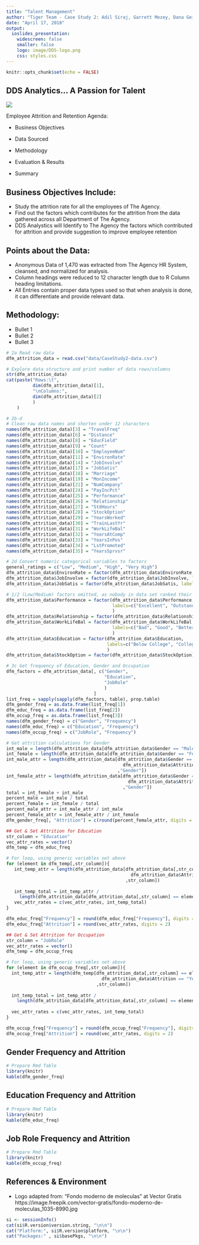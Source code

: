 ```yaml
---
title: "Talent Management"
author: "Tiger Team - Case Study 2: Adil Siraj, Garrett Mozey, Dana Geislinger, & Luay Dajani"
date: "April 17, 2018"
output: 
  ioslides_presentation:
    widescreen: false
    smaller: false
    logo: image/DDS-logo.png
    css: styles.css
---
```

<style>
.small-code pre code {
  font-size: 5em;
}
</style>

```r
knitr::opts_chunk$set(echo = FALSE)
```

## DDS Analytics... A Passion for Talent
<div class="centered">
![](image/Combined.png)
</div>

Employee Attrition and Retention Agenda:

- Business Objectives

- Data Sourced

- Methodology

- Evaluation & Results

- Summary

## Business Objectives Include:

- Study the attrition rate for all the employees of The Agency.
- Find out the factors which contributes for the attrition from the data gathered across all Department of The Agency.
- DDS Analystics will Identify to The Agency the factors which contributed for attrition and provide suggestion to improve employee retention 

## Points about the Data:

- Anonymous Data of 1,470 was extracted from The Agency HR System, cleansed, and normalized for analysis.
- Column headings were reduced to 12 character length due to R Column heading limitations.
- All Entries contain proper data types used so that when analysis is done, it can differentiate and provide relevant data.

## Methodology:

- Bullet 1
- Bullet 2
- Bullet 3

``` r

# 2a Read raw data
dfm_attrition_data = read.csv("data/CaseStudy2-data.csv")

# Explore data structure and print number of data rows/columns
str(dfm_attrition_data)
cat(paste("Rows:\t",
          dim(dfm_attrition_data)[1],
          "\nColumns:",
          dim(dfm_attrition_data)[2]
          )
    )

# 2b-d
# Clean raw data names and shorten under 12 characters
names(dfm_attrition_data)[3] = "TravelFreq"
names(dfm_attrition_data)[6] = "Distance"
names(dfm_attrition_data)[8] = "EducField"
names(dfm_attrition_data)[9] = "Count"
names(dfm_attrition_data)[10] = "EmployeeNum"
names(dfm_attrition_data)[11] = "EnvironRate"
names(dfm_attrition_data)[14] = "JobInvolve"
names(dfm_attrition_data)[17] = "JobSatis"
names(dfm_attrition_data)[18] = "Marriage"
names(dfm_attrition_data)[19] = "MonIncome"
names(dfm_attrition_data)[21] = "NumCompany"
names(dfm_attrition_data)[24] = "PayIncPct"
names(dfm_attrition_data)[25] = "Performance"
names(dfm_attrition_data)[26] = "Relationship"
names(dfm_attrition_data)[27] = "StdHours"
names(dfm_attrition_data)[28] = "StockOption"
names(dfm_attrition_data)[29] = "YearsWorked"
names(dfm_attrition_data)[30] = "TrainLastYr"
names(dfm_attrition_data)[31] = "WorkLifeBal"
names(dfm_attrition_data)[32] = "YearsAtComp"
names(dfm_attrition_data)[33] = "YearsInPos"
names(dfm_attrition_data)[34] = "LstPromoted"
names(dfm_attrition_data)[35] = "YearsSprvsr"

# 2d Convert numeric categorical variables to factors
general_ratings = c("Low", "Medium", "High", "Very High")
dfm_attrition_data$EnvironRate = factor(dfm_attrition_data$EnvironRate, labels=general_ratings)
dfm_attrition_data$JobInvolve = factor(dfm_attrition_data$JobInvolve, labels=general_ratings)
dfm_attrition_data$JobSatis = factor(dfm_attrition_data$JobSatis, labels=general_ratings)

# 1/2 (Low/Medium) factors omitted, as nobody in data set ranked their performance lower than 3
dfm_attrition_data$Performance = factor(dfm_attrition_data$Performance,
                                        labels=c("Excellent", "Outstanding")
                                        )
dfm_attrition_data$Relationship = factor(dfm_attrition_data$Relationship, labels=general_ratings)
dfm_attrition_data$WorkLifeBal = factor(dfm_attrition_data$WorkLifeBal,
                                        labels=c("Bad", "Good", "Better", "Best")
                                        )
dfm_attrition_data$Education = factor(dfm_attrition_data$Education,
                                      labels=c("Below College", "College", "Bachelor", "Master", "Doctor")
                                      )
dfm_attrition_data$StockOption = factor(dfm_attrition_data$StockOption)

# 3c Get frequency of Education, Gender and Occupation
dfm_factors = dfm_attrition_data[, c("Gender",
                                     "Education",
                                     "JobRole"
                                     )
                                 ]
list_freq = sapply(sapply(dfm_factors, table), prop.table)
dfm_gender_freq = as.data.frame(list_freq[1])
dfm_educ_freq = as.data.frame(list_freq[2])
dfm_occup_freq = as.data.frame(list_freq[3])
names(dfm_gender_freq) = c("Gender", "Frequency")
names(dfm_educ_freq) = c("Education", "Frequency")
names(dfm_occup_freq) = c("JobRole", "Frequency")

# Get attrition calculations for Gender
int_male = length(dfm_attrition_data[dfm_attrition_data$Gender == "Male","Gender"])
int_female = length(dfm_attrition_data[dfm_attrition_data$Gender == "Female","Gender"])
int_male_attr = length(dfm_attrition_data[dfm_attrition_data$Gender == "Male" & 
                                            dfm_attrition_data$Attrition == "Yes"
                                          ,"Gender"])
int_female_attr = length(dfm_attrition_data[dfm_attrition_data$Gender == "Female" & 
                                              dfm_attrition_data$Attrition == "Yes"
                                            ,"Gender"])
total = int_female + int_male
percent_male = int_male / total
percent_female = int_female / total
percent_male_attr = int_male_attr / int_male
percent_female_attr = int_female_attr / int_female
dfm_gender_freq[, "Attrition"] = c(round(percent_female_attr, digits = 2), round(percent_male_attr, digits = 2))

## Get & Set Attrition for Education
str_column = "Education"
vec_attr_rates = vector()
dfm_temp = dfm_educ_freq

# For loop, using generic variables set above
for (element in dfm_temp[,str_column]){
   int_temp_attr = length(dfm_attrition_data[dfm_attrition_data[,str_column] == element & 
                                               dfm_attrition_data$Attrition == "Yes"
                                             ,str_column])
  
   int_temp_total = int_temp_attr / 
     length(dfm_attrition_data[dfm_attrition_data[,str_column] == element, str_column])
   vec_attr_rates = c(vec_attr_rates, int_temp_total)
}

dfm_educ_freq["Frequency"] = round(dfm_educ_freq["Frequency"], digits = 2)
dfm_educ_freq["Attrition"] = round(vec_attr_rates, digits = 2)

## Get & Set Attrition for Occupation
str_column = "JobRole"
vec_attr_rates = vector()
dfm_temp = dfm_occup_freq

# For loop, using generic variables set above
for (element in dfm_occup_freq[,str_column]){
  int_temp_attr = length(dfm_temp[dfm_attrition_data[,str_column] == element & 
                                    dfm_attrition_data$Attrition == "Yes"
                                  ,str_column])
  
  int_temp_total = int_temp_attr / 
    length(dfm_attrition_data[dfm_attrition_data[,str_column] == element, str_column])
  
  vec_attr_rates = c(vec_attr_rates, int_temp_total)
}

dfm_occup_freq["Frequency"] = round(dfm_occup_freq["Frequency"], digits = 2)
dfm_occup_freq["Attrition"] = round(vec_attr_rates, digits = 2)

```

## Gender Frequency and Attrition

```r
# Prepare Rmd Table
library(knitr)
kable(dfm_gender_freq)
```

## Education Frequency and Attrition

```r
# Prepare Rmd Table
library(knitr)
kable(dfm_educ_freq)
```

## Job Role Frequency and Attrition {.smaller}

```r
# Prepare Rmd Table
library(knitr)
kable(dfm_occup_freq)
```

## References & Environment {.smaller}

- Logo adapted from: "Fondo moderno de moleculas" at Vector Gratis  https://image.freepik.com/vector-gratis/fondo-moderno-de-moleculas_1035-8990.jpg

```r
si <- sessionInfo()
cat(si$R.version$version.string, "\n\n")
cat("Platform:", si$R.version$platform, "\n\n")
cat("Packages:" , si$basePkgs, "\n\n")
```
